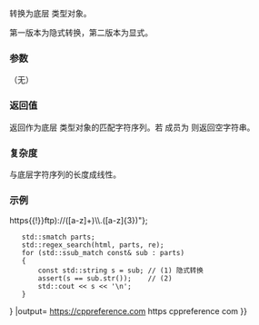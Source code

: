 {{cpp/regex/sub_match/title|operator string_type|str}}
{{cpp/regex/sub_match/navbar}}
{{dcl begin}}
{{dcl|num=1|1=
operator string_type() const;
}}
{{dcl|num=2|1=
string_type str() const;
}}
{{dcl end}}

转换为底层 {{lc|std::basic_string}} 类型对象。

第一版本为隐式转换，第二版本为显式。

===参数===
（无）

===返回值===
返回作为底层 {{lc|std::basic_string}} 类型对象的匹配字符序列。若 {{tt|matched}} 成员为 {{c|false}} 则返回空字符串。

===复杂度===
与底层字符序列的长度成线性。

===示例===
{{example
|code=
#include &lt;cassert&gt;
#include &lt;iostream&gt;
#include &lt;regex&gt;
#include &lt;string&gt;

int main()
{
    const std::string html{R"("&lt;a href="https://cppreference.com/"&gt;)"};
    const std::regex re{"(http{{!}}https{{!}}ftp)://([a-z]+)\\.([a-z]{3})"};
    std::smatch parts;
    std::regex_search(html, parts, re);
    for (std::ssub_match const&amp; sub : parts)
    {
        const std::string s = sub; // (1) 隐式转换
        assert(s == sub.str());    // (2)
        std::cout &lt;&lt; s &lt;&lt; '\n';
    }
}
|output=
https://cppreference.com
https
cppreference
com
}}

{{langlinks|de|en|es|fr|it|ja|pt|ru}}